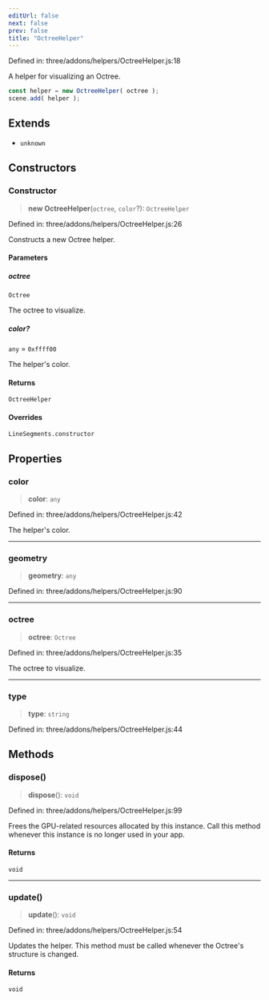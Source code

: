 ```yaml
---
editUrl: false
next: false
prev: false
title: "OctreeHelper"
---
```


Defined in: three/addons/helpers/OctreeHelper.js:18

A helper for visualizing an Octree.

```js
const helper = new OctreeHelper( octree );
scene.add( helper );
```

## Extends

- `unknown`

## Constructors

### Constructor

> **new OctreeHelper**(`octree`, `color`?): `OctreeHelper`

Defined in: three/addons/helpers/OctreeHelper.js:26

Constructs a new Octree helper.

#### Parameters

##### octree

`Octree`

The octree to visualize.

##### color?

`any` = `0xffff00`

The helper's color.

#### Returns

`OctreeHelper`

#### Overrides

`LineSegments.constructor`

## Properties

### color

> **color**: `any`

Defined in: three/addons/helpers/OctreeHelper.js:42

The helper's color.

***

### geometry

> **geometry**: `any`

Defined in: three/addons/helpers/OctreeHelper.js:90

***

### octree

> **octree**: `Octree`

Defined in: three/addons/helpers/OctreeHelper.js:35

The octree to visualize.

***

### type

> **type**: `string`

Defined in: three/addons/helpers/OctreeHelper.js:44

## Methods

### dispose()

> **dispose**(): `void`

Defined in: three/addons/helpers/OctreeHelper.js:99

Frees the GPU-related resources allocated by this instance. Call this
method whenever this instance is no longer used in your app.

#### Returns

`void`

***

### update()

> **update**(): `void`

Defined in: three/addons/helpers/OctreeHelper.js:54

Updates the helper. This method must be called whenever the Octree's
structure is changed.

#### Returns

`void`
